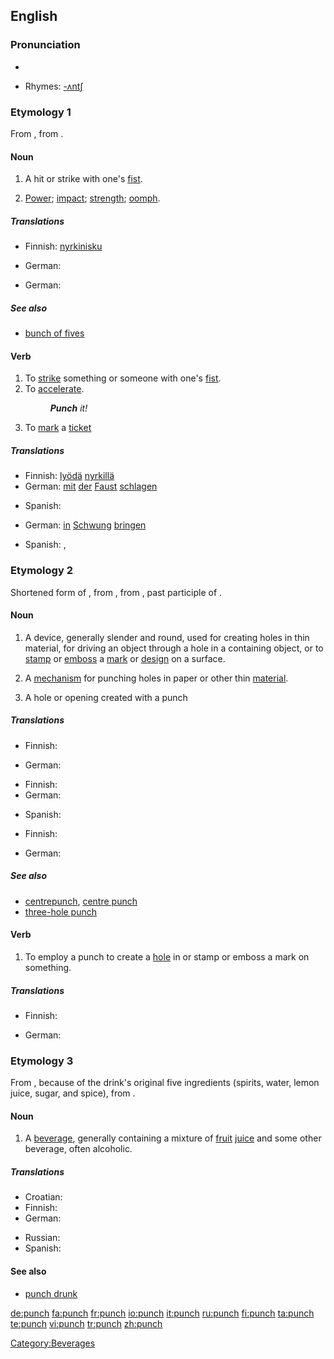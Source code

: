 ==English==
{{wikipedia}}

===Pronunciation===
* {{audio|en-us-punch.ogg|Audio (US)}}

* Rhymes: [[Rhymes:English:-ʌntʃ|-ʌntʃ]]

===Etymology 1===
From {{etyl|fro|en}} {{term|ponchonner||to punch|lang=fro}}, from {{term|ponchon||pointed tool|lang=fro}}.

====Noun====
{{en-noun|punches|-}}

# {{countable}} A hit or strike with one's [[fist]].
# {{uncountable}} [[power|Power]]; [[impact]]; [[strength]]; [[oomph]].

=====Translations=====
{{trans-top|hit or strike with one's fist}}
* Finnish: [[nyrkinisku]]
{{trans-mid}}
* German: {{t-|de|Faustschlag|m}}
{{trans-bottom}}

{{trans-top|power; impact; strength; oomph}}
* German: {{t+|de|Schwung|m}}
{{trans-mid}}
{{trans-bottom}}

=====See also=====
* [[bunch of fives]]

====Verb====
{{en-verb|punches|punching|punched|punched}}

# To [[strike]] something or someone with one's [[fist]].
# To [[accelerate]].
#: '''''Punch''' it!''
# To [[mark]] a [[ticket]]

=====Translations=====
{{trans-top|To strike something or someone with one's fist}}
* Finnish: [[lyödä]] [[nyrkillä]]
* German: [[mit]] [[der]] [[Faust]] [[schlagen]]
{{trans-mid}}
* Spanish: {{t-|es|punzonar}}
{{trans-bottom}}

{{trans-top|To accelerate}}
* German: [[in]] [[Schwung]] [[bringen]]
{{trans-mid}}
{{trans-bottom}}

{{trans-top|to mark a ticket}}
* Spanish: {{t+|es|picar}}, {{t-|es|taladrar}}
{{trans-mid}}
{{trans-bottom}}

===Etymology 2===
Shortened form of {{term|puncheon|lang=en}}, from {{etyl|fro|en}} {{term|ponchon||pointed tool|lang=fro}}, from {{etyl|la|en}} {{term|punctus|lang=la}}, past participle of {{term|pungere||to prick|lang=la}}.

====Noun====
{{en-noun}}

# {{countable}} A device, generally slender and round, used for creating holes in thin material, for driving an object through a hole in a containing object, or to [[stamp]] or [[emboss]] a [[mark]] or [[design]] on a surface.
# {{countable}} A [[mechanism]] for punching holes in paper or other thin [[material]].
# {{countable}} A hole or opening created with a punch

=====Translations=====
{{trans-top|device for creating holes in thin material}}
* Finnish: {{t|fi|rei'ittäjä}}
{{trans-mid}}
* German: {{t+|de|Lochzange|f}}
{{trans-bottom}}

{{trans-top|mechanism for punching holes in paper}}
* Finnish: {{t-|fi|rei'itin}}
* German: {{t-|de|Locher|m}}
{{trans-mid}}
* Spanish: {{t-|es|sacabocado|m}}
{{trans-bottom}}

{{trans-top|hole or opening created with a punch}}
* Finnish: {{t+|fi|reikä}}
{{trans-mid}}
* German: {{t-|de|Lochung|f}}
{{trans-bottom}}

=====See also=====
* [[centrepunch]], [[centre punch]]
* [[three-hole punch]]

====Verb====
{{en-verb|punches|punching|punched|punched}}

# To employ a punch to create a [[hole]] in or stamp or emboss a mark on something.

=====Translations=====
{{trans-top|To employ a punch to create a hole}}
* Finnish: {{t+|fi|rei'ittää}}
{{trans-mid}}
* German: {{t-|de|lochen}}
{{trans-bottom}}

===Etymology 3===
From {{etyl|hi|en}} {{term|sc=Deva|पाँच||five|tr=pāñć|lang=hi}}, because of the drink's original five ingredients (spirits, water, lemon juice, sugar, and spice), from {{etyl|sa|en}} {{term|sc=Deva|पञ्चन्|tr=páñcan|lang=sa}}.

====Noun====
{{en-noun|-}}

# {{uncountable}} A [[beverage]], generally containing a mixture of [[fruit]] [[juice]] and some other beverage, often alcoholic.

=====Translations=====
{{trans-top|beverage}}
* Croatian: {{t-|hr|punč|m}}
* Finnish: {{t-|fi|booli}}
* German: {{t-|de|Punsch|m}}
{{trans-mid}}
* Russian: {{t|ru|пунш|m|sc=Cyrl}}
* Spanish: {{t+|es|ponche|m}}
{{trans-bottom}}

====See also====
* [[punch drunk]]

[[Category:Beverages]]

[[de:punch]]
[[fa:punch]]
[[fr:punch]]
[[io:punch]]
[[it:punch]]
[[ru:punch]]
[[fi:punch]]
[[ta:punch]]
[[te:punch]]
[[vi:punch]]
[[tr:punch]]
[[zh:punch]]
